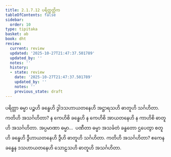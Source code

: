 ```yaml
---
title: 2.1.7.12 ပရိတ္တတ္တိက
tableOfContents: false
sidebar:
  order: 10
type: tipitaka
basket: ab
book: dht
review:
  current: review
  updated: '2025-10-27T21:47:37.501789'
  updated_by: ''
  notes: ''
  history:
  - state: review
    date: '2025-10-27T21:47:37.501789'
    updated_by: ''
    notes: ''
    previous_state: draft
---
```



<ReviewStatus review={frontmatter.review} showDetails={true} />

<HypothesisAnnotation frontmatter={frontmatter} />

<DynamicBreadcrumb />

<Division number="95" book="dht" e="ch" v="31" p="16">

<Paragraph number="141" book="dht">
ပရိတ္တာ ဓမ္မာ ပဉ္စဟိ ခန္ဓေဟိ ဒွါဒသဟာယတနေဟိ အဋ္ဌာရသဟိ ဓာတူဟိ သင်္ဂဟိတာ. ကတိဟိ အသင်္ဂဟိတာ? န ကေဟိစိ ခန္ဓေဟိ န ကေဟိစိ အာယတနေဟိ န ကာဟိစိ ဓာတူဟိ အသင်္ဂဟိတာ.
</Paragraph>

</Division>
<Division number="96" book="dht" e="ch" v="31" p="17">

<Paragraph number="142" book="dht">
အပ္ပမာဏာ ဓမ္မာ…  ပဏီတာ ဓမ္မာ အသင်္ခတံ ခန္ဓတော ဌပေတွာ စတူဟိ ခန္ဓေဟိ ဒွီဟာယတနေဟိ ဒွီဟိ ဓာတူဟိ သင်္ဂဟိတာ. ကတိဟိ အသင်္ဂဟိတာ? ဧကေန ခန္ဓေန ဒသဟာယတနေဟိ သောဠသဟိ ဓာတူဟိ အသင်္ဂဟိတာ.
</Paragraph>
</Division>